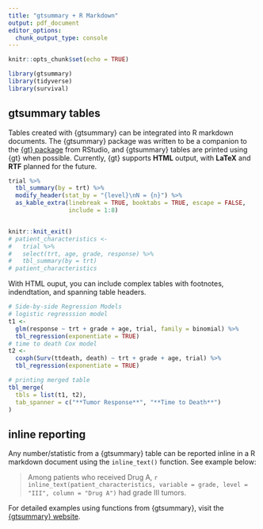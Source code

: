 ```yaml
---
title: "gtsummary + R Markdown"
output: pdf_document
editor_options: 
  chunk_output_type: console
---
```


```r
knitr::opts_chunk$set(echo = TRUE)
```

```r
library(gtsummary)
library(tidyverse)
library(survival)
```

## gtsummary tables

Tables created with {gtsummary} can be integrated into R markdown documents.
The {gtsummary} package was written to be a companion to the [{gt} package](https://gt.rstudio.com/) from RStudio, and {gtsummary} tables are printed using {gt} when possible.
Currently, {gt} supports **HTML** output, with **LaTeX** and **RTF** planned for the future.

```r
trial %>%
  tbl_summary(by = trt) %>%
  modify_header(stat_by = "{level}\nN = {n}") %>%
  as_kable_extra(linebreak = TRUE, booktabs = TRUE, escape = FALSE, 
                 include = 1:8) 


knitr::knit_exit()
# patient_characteristics <-
#   trial %>%
#   select(trt, age, grade, response) %>%
#   tbl_summary(by = trt)  
# patient_characteristics
```

With HTML ouput, you can include complex tables with footnotes, indendtation, and spanning table headers.

```r
# Side-by-side Regression Models
# logistic regresssion model
t1 <-
  glm(response ~ trt + grade + age, trial, family = binomial) %>%
  tbl_regression(exponentiate = TRUE)
# time to death Cox model
t2 <-
  coxph(Surv(ttdeath, death) ~ trt + grade + age, trial) %>%
  tbl_regression(exponentiate = TRUE)

# printing merged table
tbl_merge(
  tbls = list(t1, t2),
  tab_spanner = c("**Tumor Response**", "**Time to Death**")
)
```

## inline reporting

Any number/statistic from a {gtsummary} table can be reported inline in a R markdown document using the `inline_text()` function.  See example below:

> Among patients who received Drug A, `r inline_text(patient_characteristics, variable = grade, level = "III", column = "Drug A")` had grade III tumors.

For detailed examples using functions from {gtsummary}, visit the [{gtsummary} website](http://www.danieldsjoberg.com/gtsummary/).
